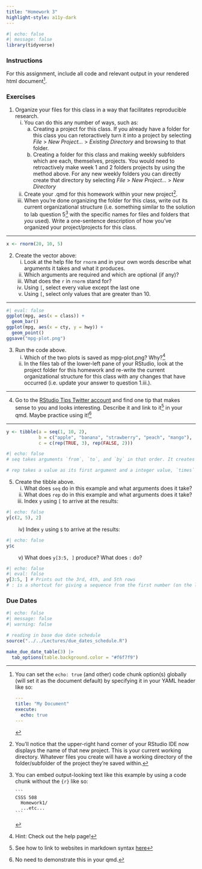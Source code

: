 ```yaml
---
title: "Homework 3"
highlight-style: a11y-dark
---
```


```r
#| echo: false
#| message: false
library(tidyverse)
```

### Instructions
For this assignment, include all code and relevant output in your rendered html document[^longnote1]. 

[^longnote1]: You can set the `echo: true` (and other) code chunk option(s) globally (will set it as the document default) by specifying it in your YAML header like so: 

    ```YAML
    ---
    title: "My Document"
    execute:
      echo: true
    ---
    ```


### Exercises

1. Organize your files for this class in a way that facilitates reproducible research. 
    i) You can do this any number of ways, such as: 
        a) Creating a project for this class. If you already have a folder for this class you can retoractively turn it into a project by selecting *File* > *New Project...* > *Existing Directory* and browsing to that folder. 
        b) Creating a folder for this class and making weekly subfolders which are each, themselves, projects. You would need to retroactively make week 1 and 2 folders projects by using the method above. For any new weekly folders you can directly create that directory by selecting *File* > *New Project...* > *New Directory*
    ii) Create your .qmd for this homework within your new project^[You'll notice that the upper-right hand corner of your RStudio IDE now displays the name of that new project. This is your current working directory. Whatever files you create will have a working directory of the folder/subfolder of the project they're saved within.].
    iii) When you're done organizing the folder for this class, write out its current organizational structure (i.e. something similar to the solution to lab question 5[^longnote2] with the specific names for files and folders that *you* used). Write a one-sentence description of how you've organized your project/projects for this class. 

[^longnote2]: You can embed output-looking text like this example by using a code chunk without the `{r}` like so:

    ```` 
    ```
    CSSS 508
      Homework1/
      ...etc...
    ```
    ````

---

```r
x <- rnorm(20, 10, 5)
```

2. Create the vector above:
    i) Look at the help file for `rnorm` and in your own words describe what arguments it takes and what it produces.
    ii) Which arguments are required and which are optional (if any)?
    iii) What does the `r` in `rnorm` stand for? 
    iv) Using `[`, select every value except the last one
    v) Using `[`, select only values that are greater than 10. 

---

```r
#| eval: false
ggplot(mpg, aes(x = class)) +
  geom_bar()
ggplot(mpg, aes(x = cty, y = hwy)) +
  geom_point()
ggsave("mpg-plot.png")
```

3. Run the code above. 
   i) Which of the two plots is saved as mpg-plot.png? Why?^[Hint: Check out the help page!]
   ii) In the files tab of the lower-left pane of your RStudio, look at the project folder for this homework and re-write the current organizational structure for this class with any changes that have occurred (i.e. update your answer to question 1.iii.). 

---

4. Go to the [RStudio Tips Twitter account](https://twitter.com/rstudiotips) and find one tip that makes sense to you and looks interesting. Describe it and link to it^[See how to link to websites in markdown syntax [here](https://quarto.org/docs/authoring/markdown-basics.html#links-images)] in your qmd. Maybe practice using it!^[No need to demonstrate this in your qmd.]

---

```r
y <- tibble(a = seq(1, 10, 2), 
            b = c("apple", "banana", "strawberry", "peach", "mango"), 
            c = c(rep(TRUE, 3), rep(FALSE, 2)))
```

```r
#| echo: false
# seq takes arguments `from`, `to`, and `by` in that order. It creates a vector of numeric values starting with the value input `from`, ending with the value input `by`, in increments of the value input `by`. 

# rep takes a value as its first argument and a integer value, `times` as its default second argument. It repeats the first argument by the specified number of times in the second argument. 
```


5. Create the tibble above. 
   i) What does `seq` do in this example and what arguments does it take? 
   ii) What does `rep` do in this example and what arguments does it take?
   iii) Index `y` using `[` to arrive at the results: 
   
```r
#| echo: false
y[c(2, 5), 2]
```
    
<span>&emsp;&emsp;</span> iv) Index `y` using `$` to arrive at the results: 
   
```r
#| echo: false
y$c
```
   
<span>&emsp;&emsp;</span> v) What does `y[3:5, ]` produce? What does `:` do?

```r
#| echo: false
#| eval: false 
y[3:5, ] # Prints out the 3rd, 4th, and 5th rows
# : is a shortcut for giving a sequence from the first number (on the left) to the second number (on the right) in increments of 1 or -1
```


### Due Dates

```r
#| echo: false
#| message: false
#| warning: false

# reading in base due date schedule
source("../../Lectures/due_dates_schedule.R")

make_due_date_table(3) |> 
  tab_options(table.background.color = "#f6f7f9")
```